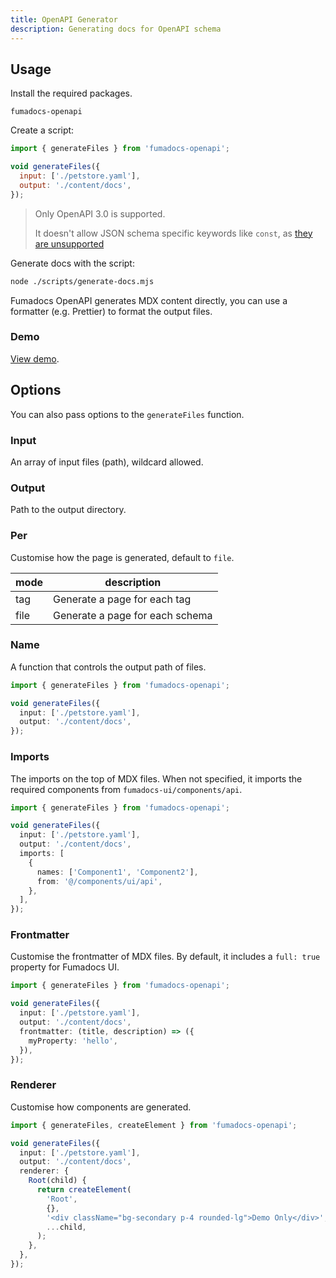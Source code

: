 ```yaml
---
title: OpenAPI Generator
description: Generating docs for OpenAPI schema
---
```


## Usage

Install the required packages.

```package-install
fumadocs-openapi
```

Create a script:

```js title="scripts/generate-docs.mjs"
import { generateFiles } from 'fumadocs-openapi';

void generateFiles({
  input: ['./petstore.yaml'],
  output: './content/docs',
});
```

> Only OpenAPI 3.0 is supported.
>
> It doesn't allow JSON schema specific keywords like `const`, as [they are unsupported](https://swagger.io/docs/specification/data-models/keywords)

Generate docs with the script:

```bash
node ./scripts/generate-docs.mjs
```

Fumadocs OpenAPI generates MDX content directly, you can use a formatter (e.g. Prettier) to format the output files.

### Demo

[View demo](/docs/ui/museum).

## Options

You can also pass options to the `generateFiles` function.

### Input

An array of input files (path), wildcard allowed.

### Output

Path to the output directory.

### Per

Customise how the page is generated, default to `file`.

| mode | description                     |
| ---- | ------------------------------- |
| tag  | Generate a page for each tag    |
| file | Generate a page for each schema |

### Name

A function that controls the output path of files.

```ts
import { generateFiles } from 'fumadocs-openapi';

void generateFiles({
  input: ['./petstore.yaml'],
  output: './content/docs',
});
```

### Imports

The imports on the top of MDX files.
When not specified, it imports the required components from `fumadocs-ui/components/api`.

```ts
import { generateFiles } from 'fumadocs-openapi';

void generateFiles({
  input: ['./petstore.yaml'],
  output: './content/docs',
  imports: [
    {
      names: ['Component1', 'Component2'],
      from: '@/components/ui/api',
    },
  ],
});
```

### Frontmatter

Customise the frontmatter of MDX files.
By default, it includes a `full: true` property for Fumadocs UI.

```ts
import { generateFiles } from 'fumadocs-openapi';

void generateFiles({
  input: ['./petstore.yaml'],
  output: './content/docs',
  frontmatter: (title, description) => ({
    myProperty: 'hello',
  }),
});
```

### Renderer

Customise how components are generated.

```ts
import { generateFiles, createElement } from 'fumadocs-openapi';

void generateFiles({
  input: ['./petstore.yaml'],
  output: './content/docs',
  renderer: {
    Root(child) {
      return createElement(
        'Root',
        {},
        '<div className="bg-secondary p-4 rounded-lg">Demo Only</div>',
        ...child,
      );
    },
  },
});
```
